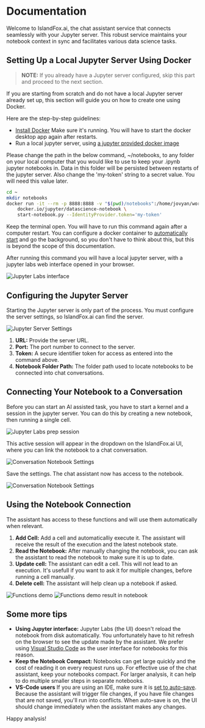 # Documentation

Welcome to IslandFox.ai, the chat assistant service that connects seamlessly with your Jupyter server. This robust service maintains your notebook context in sync and facilitates various data science tasks.

## Setting Up a Local Jupyter Server Using Docker

> **NOTE:** If you already have a Jupyter server configured, skip this part and proceed to the next section.

If you are starting from scratch and do not have a local Jupyter server already set up, this section will guide you on how to create one using Docker. 

Here are the step-by-step guidelines:
* [Install Docker](https://www.docker.com/products/docker-desktop/)
Make sure it's running. You will have to start the docker desktop app again after restarts.
* Run a local jupyter server, using [a jupyter provided docker image](https://hub.docker.com/r/jupyter/datascience-notebook)

Please change the path in the below command, ~/notebooks, to any folder on your local computer that you would like to use to keep your .ipynb jupyter notebooks in. Data in this folder will be persisted between restarts of the jupyter server. 
Also change the 'my-token' string to a secret value. You will need this value later.


```bash
cd ~
mkdir notebooks
docker run -it --rm -p 8888:8888 -v "$(pwd)/notebooks":/home/jovyan/work \
    docker.io/jupyter/datascience-notebook \
    start-notebook.py --IdentityProvider.token='my-token'
```

Keep the terminal open. You will have to run this command again after a computer restart. You can configure a docker container to [automatically start](https://docs.docker.com/config/containers/start-containers-automatically/) and go the background, so you don't have to think about this, but this is beyond the scope of this documentation.

After running this command you will have a local jupyter server, with a jupyter labs web interface opened in your browser.

![Jupyter Labs interface](/assets/img/docs/jupyter_labs.png)

## Configuring the Jupyter Server

Starting the Jupyter server is only part of the process. You must configure the server settings, so IslandFox.ai can find the server.

![Jupyter Server Settings](/assets/img/docs/jupyter_server_settings.png)

1. **URL:** Provide the server URL.
2. **Port:** The port number to connect to the server.
3. **Token:** A secure identifier token for access as entered into the command above.
4. **Notebook Folder Path:** The folder path used to locate notebooks to be connected into chat conversations.

## Connecting Your Notebook to a Conversation

Before you can start an AI assisted task, you have to start a kernel and a session in the jupyter server. You can do this by creating a new notebook, then running a single cell.

![Jupyter Labs prep session](/assets/img/docs/prep_session.png)

This active session will appear in the dropdown on the IslandFox.ai UI, where you can link the notebook to a chat conversation.

![Conversation Notebook Settings](/assets/img/docs/connect_dropdown.png)

Save the settings. The chat assistant now has access to the notebook.

![Conversation Notebook Settings](/assets/img/docs/connected_chat.png)

## Using the Notebook Connection  

The assistant has access to these functions and will use them automatically when relevant.

1. **Add Cell:** Add a cell and automaticalliy execute it. The assistant will receive the result of the execution and the latest notebook state.
2. **Read the Notebook:** After manually changing the notebook, you can ask the assistant to read the notebook to make sure it is up to date.
3. **Update cell:** The assistant can edit a cell. This will not lead to an execution. It's usefull if you want to ask it for multiple changes, before running a cell manually.
4. **Delete cell:** The assistant will help clean up a notebook if asked.

![Functions demo](/assets/img/docs/functions_demo.png)
![Functions demo result in notebook](/assets/img/docs/functions_demo_result.png)

## Some more tips

* **Using Jupyter interface:** Jupyter Labs (the UI) doesn't reload the notebook from disk automatically. You unfortunately have to hit refresh on the browser to see the update made by the assistant. We prefer using [Visual Studio Code](https://code.visualstudio.com/) as the user interface for notebooks for this reason.
* **Keep the Notebook Compact:** Notebooks can get large quickly and the cost of reading it on every request runs up. For effective use of the chat assistant, keep your notebooks compact. For larger analysis, it can help to do multiple smaller steps in separate notebooks.
* **VS-Code users** If you are using an IDE, make sure it is [set to auto-save](https://code.visualstudio.com/docs/editor/codebasics#_save-auto-save). Because the assistant will trigger file changes, if you have file changes that are not saved, you'll run into conflicts. When auto-save is on, the UI should change immediately when the assistant makes any changes.


Happy analysis!